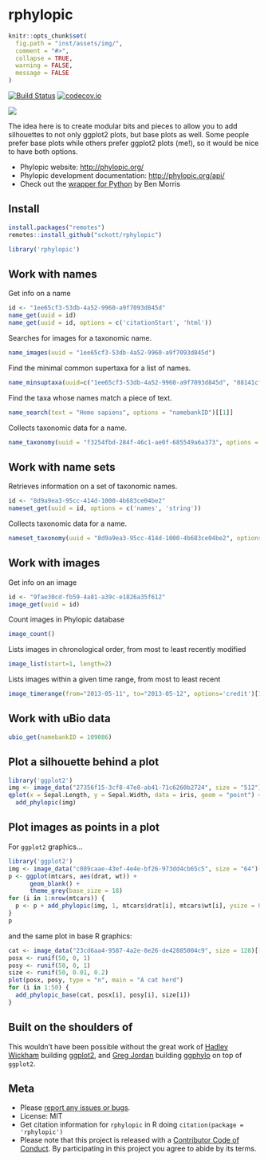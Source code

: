 rphylopic
=======

```r
knitr::opts_chunk$set(
  fig.path = "inst/assets/img/",
  comment = "#>",
  collapse = TRUE,
  warning = FALSE,
  message = FALSE
)
```

[![Build Status](https://api.travis-ci.org/sckott/rphylopic.png)](https://travis-ci.org/sckott/rphylopic)
[![codecov.io](https://codecov.io/github/sckott/rphylopic/coverage.svg?branch=master)](https://codecov.io/github/sckott/rphylopic?branch=master)

![](http://phylopic.org/assets/images/submissions/bedd622a-4de2-4067-8c70-4aa44326d229.128.png)

The idea here is to create modular bits and pieces to allow you to add silhouettes to not only ggplot2 plots, but base plots as well. Some people prefer base plots while others prefer ggplot2 plots (me!), so it would be nice to have both options.

+ Phylopic website: <http://phylopic.org/>
+ Phylopic development documentation: <http://phylopic.org/api/>
+ Check out the [wrapper for Python](https://github.com/bendmorris/python-phylopic) by Ben Morris

## Install

```r
install.packages("remotes")
remotes::install_github("sckott/rphylopic")
```

```r
library('rphylopic')
```

## Work with names

Get info on a name

```r
id <- "1ee65cf3-53db-4a52-9960-a9f7093d845d"
name_get(uuid = id)
name_get(uuid = id, options = c('citationStart', 'html'))
```

Searches for images for a taxonomic name.

```r
name_images(uuid = "1ee65cf3-53db-4a52-9960-a9f7093d845d")
```

Find the minimal common supertaxa for a list of names.

```r
name_minsuptaxa(uuid=c("1ee65cf3-53db-4a52-9960-a9f7093d845d", "08141cfc-ef1f-4d0e-a061-b1347f5297a0"))
```

Find the taxa whose names match a piece of text.

```r
name_search(text = "Homo sapiens", options = "namebankID")[[1]]
```

Collects taxonomic data for a name.

```r
name_taxonomy(uuid = "f3254fbd-284f-46c1-ae0f-685549a6a373", options = "string", as = "list")
```

## Work with name sets

Retrieves information on a set of taxonomic names.

```r
id <- "8d9a9ea3-95cc-414d-1000-4b683ce04be2"
nameset_get(uuid = id, options = c('names', 'string'))
```

Collects taxonomic data for a name.

```r
nameset_taxonomy(uuid = "8d9a9ea3-95cc-414d-1000-4b683ce04be2", options = "string")$taxa[1:2]
```

## Work with images

Get info on an image

```r
id <- "9fae30cd-fb59-4a81-a39c-e1826a35f612"
image_get(uuid = id)
```

Count images in Phylopic database

```r
image_count()
```

Lists images in chronological order, from most to least recently modified

```r
image_list(start=1, length=2)
```

Lists images within a given time range, from most to least recent

```r
image_timerange(from="2013-05-11", to="2013-05-12", options='credit')[1:2]
```

## Work with uBio data

```r
ubio_get(namebankID = 109086)
```

## Plot a silhouette behind a plot

```r
library('ggplot2')
img <- image_data("27356f15-3cf8-47e8-ab41-71c6260b2724", size = "512")[[1]]
qplot(x = Sepal.Length, y = Sepal.Width, data = iris, geom = "point") +
  add_phylopic(img)
```

## Plot images as points in a plot

For `ggplot2` graphics...

```r
library('ggplot2')
img <- image_data("c089caae-43ef-4e4e-bf26-973dd4cb65c5", size = "64")[[1]]
p <- ggplot(mtcars, aes(drat, wt)) +
      geom_blank() +
      theme_grey(base_size = 18)
for (i in 1:nrow(mtcars)) {
  p <- p + add_phylopic(img, 1, mtcars$drat[i], mtcars$wt[i], ysize = 0.3)
}
p
```

and the same plot in base R graphics:

```r
cat <- image_data("23cd6aa4-9587-4a2e-8e26-de42885004c9", size = 128)[[1]]
posx <- runif(50, 0, 1)
posy <- runif(50, 0, 1)
size <- runif(50, 0.01, 0.2)
plot(posx, posy, type = "n", main = "A cat herd")
for (i in 1:50) {
  add_phylopic_base(cat, posx[i], posy[i], size[i])
}
```

## Built on the shoulders of

This wouldn't have been possible without the great work of [Hadley Wickham](http://had.co.nz/) building [ggplot2](https://github.com/hadley/ggplot2), and [Greg Jordan](https://github.com/gjuggler) building [ggphylo](https://github.com/gjuggler/ggphylo) on top of `ggplot2`.

## Meta

* Please [report any issues or bugs](https://github.com/sckott/rphylopic/issues).
* License: MIT
* Get citation information for `rphylopic` in R doing `citation(package = 'rphylopic')`
* Please note that this project is released with a [Contributor Code of Conduct](CODE_OF_CONDUCT.md).
By participating in this project you agree to abide by its terms.
